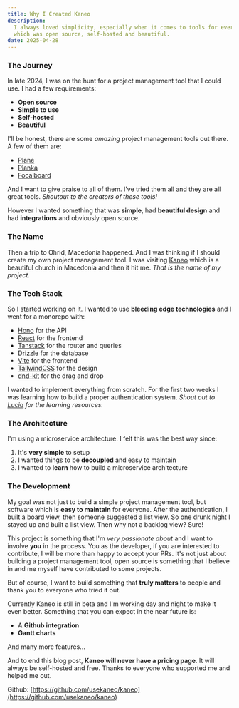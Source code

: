 ```yaml
---
title: Why I Created Kaneo
description:
  I always loved simplicity, especially when it comes to tools for everyday use. I wanted a project management tool for me
  which was open source, self-hosted and beautiful.
date: 2025-04-28
---
```


### The Journey

In late 2024, I was on the hunt for a project management tool that I could use. I had a few requirements:

- **Open source**
- **Simple to use**
- **Self-hosted**
- **Beautiful**

I'll be honest, there are some *amazing* project management tools out there. A few of them are:

- [Plane](https://plane.so)
- [Planka](https://planka.app)
- [Focalboard](https://www.focalboard.com)

And I want to give praise to all of them. I've tried them all and they are all great tools. *Shoutout to the creators of these tools!*

However I wanted something that was **simple**, had **beautiful design** and had **integrations** and obviously open source.

### The Name

Then a trip to Ohrid, Macedonia happened. And I was thinking if I should create my own project management tool. I was visiting [Kaneo](https://en.wikipedia.org/wiki/Church_of_St._John_at_Kaneo)
which is a beautiful church in Macedonia and then it hit me. *That is the name of my project.*

### The Tech Stack

So I started working on it. I wanted to use **bleeding edge technologies** and I went for a monorepo with:
- [Hono](https://hono.dev) for the API
- [React](https://react.dev) for the frontend
- [Tanstack](https://tanstack.com) for the router and queries
- [Drizzle](https://drizzle.dev) for the database
- [Vite](https://vite.dev) for the frontend
- [TailwindCSS](https://tailwindcss.com) for the design
- [dnd-kit](https://dndkit.com) for the drag and drop

I wanted to implement everything from scratch. For the first two weeks I was learning how to build a proper authentication system. *Shout out to [Lucia](https://lucia-auth.com) for the learning resources.*

### The Architecture

I'm using a microservice architecture. I felt this was the best way since:
1. It's **very simple** to setup
2. I wanted things to be **decoupled** and easy to maintain
3. I wanted to **learn** how to build a microservice architecture

### The Development

My goal was not just to build a simple project management tool, but software which is **easy to maintain** for everyone.
After the authentication, I built a board view, then someone suggested a list view. So one drunk night I stayed up and built a list view.
Then why not a backlog view? Sure!

This project is something that I'm *very passionate about* and I want to involve **you** in the process. You as the developer, if you are interested to contribute, I will be more than happy to accept your PRs.
It's not just about building a project management tool, open source is something that I believe in and me myself have contributed to some projects.

But of course, I want to build something that **truly matters** to people and thank you to everyone who tried it out.

Currently Kaneo is still in beta and I'm working day and night to make it even better. Something that you can expect in the near future is:

- A **Github integration**
- **Gantt charts**

And many more features...

And to end this blog post, **Kaneo will never have a pricing page**. It will always be self-hosted and free. Thanks to everyone who supported me and helped me out.

Github: [https://github.com/usekaneo/kaneo](https://github.com/usekaneo/kaneo)